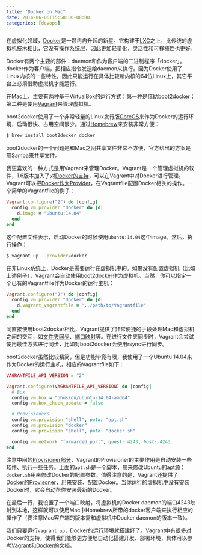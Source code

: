 ```yaml
---
title: "Docker on Mac"
date: 2014-06-06T15:58:00+08:00
categories: [devops]
---
```


在虚拟化领域，[Docker][]是一颗冉冉升起的新星。它构建于[LXC][]之上，比传统的虚拟机技术相比，它没有操作系统层，因此更加轻量化，灵活性和可移植性也更好。

Docker有两个主要的部件：daemon和作为客户端的二进制程序「docker」。docker作为客户端，把相应指令发送给daemon来执行。因为Docker使用了Linux内核的一些特性，因此只能运行在具体比较新内核的64位Linux上，其它平台上必须借助虚拟机才能运行。

在Mac上，主要有两种基于VirtualBox的运行方式：第一种是借助[boot2docker][]；第二种是使用[Vagrant][]来管理虚拟机。

boot2docker使用了一个非常轻量的Linux发行版[CoreOS][]来作为Docker的运行环境，启动很快、占用空间很少。通过[Homebrew][]来安装非常方便：

~~~ bash
$ brew install boot2docker docker
~~~~

boot2docker的一个问题是和Mac之间共享文件非常不方便，官方给出的方案是[用Samba来共享文件][boot2docker-sharing]。

我更喜欢的一种方式是用Vagrant来管理Docker。Vagrant是一个管理虚拟机的软件，1.6版本加入了对[Docker的支持][vagrant-docker]，可以在Vagrant中对Docker进行管理。Vagrant可以把[Docker作为Provider][vagrant-docker-provider]，在Vagrantfile配置Docker相关的操作。一个简单的Vagrantfile的例子：

~~~ ruby
Vagrant.configure("2") do |config|
  config.vm.provider "docker" do |d|
    d.image = "ubuntu:14.04"
  end
end
~~~~

这个配置文件表示，启动Docker的时候使用`ubuntu:14.04`这个image。然后，执行操作：

~~~ bash
$ vagrant up --provider=docker
~~~~

在非Linux系统上，Docker是需要运行在虚拟机中的。如果没有配置虚拟机（比如上述例子），Vagrant会自动使用[boot2docker][vagrant-boot2docker]作为虚拟机。当然，你可以指定一个已有的Vagrantfile作为Docker的运行主机：

~~~ ruby
Vagrant.configure("2") do |config|
  config.vm.provider "docker" do |d|
    d.vagrant_vagrantfile = "../path/to/Vagrantfile"
  end
end
~~~~

同直接使用boot2docker相比，Vagrant提供了非常便捷的手段处理Mac和虚拟机之间的交互，如[文件夹同步][vagrant-synced-folder]、[端口映射][vagrant-network]等。在进行文件夹同步时，Vagrant会尝试使用最佳方式进行同步，比如对boot2docker会使用rsync进行同步。

boot2docker虽然比较精简，但是功能毕竟有限，我使用了一个Ubuntu 14.04来作为Docker的运行主机，相应的Vagrantfile如下：

~~~ ruby
VAGRANTFILE_API_VERSION = "2"

Vagrant.configure(VAGRANTFILE_API_VERSION) do |config|
  # Box
  config.vm.box = "phusion/ubuntu-14.04-amd64"
  config.vm.box_check_update = false

  # Provisioners
  config.vm.provision "shell", path: "apt.sh"
  config.vm.provision "docker"
  config.vm.provision "shell", path: "docker.sh"

  config.vm.network "forwarded_port", guest: 4243, host: 4243
end
~~~~

注意中间的[Provisioner部分][vagrant-provisioners]，Vagrant的Provisioner的主要作用是自动安装一些软件、执行一些任务。上面的`apt.sh`是一个脚本，用来修改Ubuntu的apt源；`docker.sh`用来修改Docker的配置参数。值得注意的是，Vagrant还提供了[Docker的Provisoner][docker-provisioner]，用来安装、配置Docker。当你运行的虚拟机中没有安装Docker时，它会自动帮你安装最新的Docker。

在最后一行，我设置了一个端口映射，将虚拟机的Docker daemon的端口4243映射到本地，这样就可以使用Mac中Homebrew所带的docker客户端来执行相应的操作了（要注意Mac客户端的版本需和虚拟机中Docker daemon的版本一致）。

我们只要运行`vagrant up`，Docker的运行环境就搭建好了。Vagrant中有很多对Docker的支持，使得我们能够更方便地自动化搭建开发、部署环境，具体可以参考[Vagrant][vagrant-docs]和[Docker][docker-docs]的文档。


[Docker]: https://www.docker.io
[LXC]: http://en.wikipedia.org/wiki/Lxc
[boot2docker]: https://github.com/boot2docker/boot2docker
[Vagrant]: http://www.vagrantup.com
[CoreOS]: https://coreos.com
[Homebrew]: http://brew.sh
[boot2docker-sharing]: https://github.com/boot2docker/boot2docker#folder-sharing
[vagrant-docker]: http://www.vagrantup.com/blog/feature-preview-vagrant-1-6-docker-dev-environments.html
[vagrant-docker-provider]: http://docs.vagrantup.com/v2/docker/index.html
[vagrant-boot2docker]: https://github.com/mitchellh/vagrant/blob/master/plugins/providers/docker/hostmachine/Vagrantfile
[vagrant-synced-folder]: http://docs.vagrantup.com/v2/synced-folders/index.html
[vagrant-network]: http://docs.vagrantup.com/v2/networking/forwarded_ports.html
[vagrant-provisioners]: http://docs.vagrantup.com/v2/provisioning/index.html
[docker-provisioner]: http://docs.vagrantup.com/v2/provisioning/docker.html
[vagrant-docs]: http://docs.vagrantup.com/v2/
[docker-docs]: http://docs.docker.io

